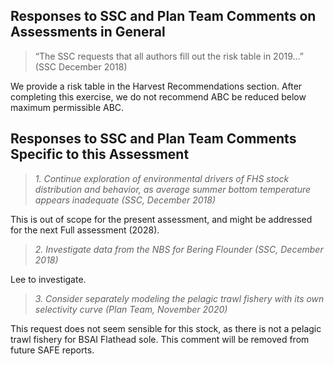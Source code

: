 ## Responses to SSC and Plan Team Comments on Assessments in General

> "The SSC requests that all authors fill out the risk table in 2019…" (SSC December 2018)  

We provide a risk table in the Harvest Recommendations section. After completing this exercise, we do not recommend ABC be reduced below maximum permissible ABC. 

## Responses to SSC and Plan Team Comments Specific to this Assessment

>*1. Continue exploration of environmental drivers of FHS stock distribution and behavior, as average summer bottom temperature appears inadequate (SSC, December 2018)*

This is out of scope for the present assessment, and might be addressed for the next Full assessment (2028).

>*2. Investigate data from the NBS for Bering Flounder (SSC, December 2018)*

Lee to investigate.

>*3. Consider separately modeling the pelagic trawl fishery with its own selectivity curve (Plan Team, November 2020)*

This request does not seem sensible for this stock, as there is not a pelagic trawl fishery for BSAI Flathead sole. This comment will be removed from future SAFE reports.